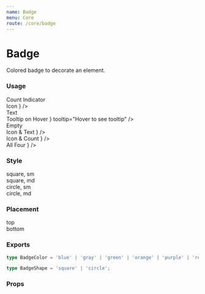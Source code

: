 ```yaml
---
name: Badge
menu: Core
route: /core/badge
---
```



# Badge

Colored badge to decorate an element.

### Usage

<Playground>
  <div className="flex flex-col ml-3">
    <div className="flex flex-row items-start gap-6 mb-5 mr-5">
      <div className="relative">
        <PillTag className="mr-4">Count Indicator</PillTag>
        <Badge color="purple" shape="square" count={100} />
      </div>
      <div className="relative">
        <PillTag className="mr-4">Icon</PillTag>
        <Badge
          color="blue"
          position="bottom"
          shape="square"
          size="md"
          icon={<ThumbsUpIcon className="m-auto" width={16} />}
        />
      </div>
      <div className="relative">
        <PillTag className="mr-7">Text</PillTag>
        <Badge color="red" shape="square" text="New" />
      </div>
      <div className="relative">
        <PillTag className="mr-4">Tooltip on Hover</PillTag>
        <Badge
          color="green"
          shape="square"
          size="md"
          icon={<AlarmIcon className="m-0" width={16} />}
          tooltip="Hover to see tooltip"
        />
      </div>
    </div>
    <div className="flex flex-row items-start gap-6 mr-4">
      <div className="relative">
        <PillTag className="mr-1">Empty</PillTag>
        <Badge color="red" />
      </div>
      <div className="relative">
        <PillTag className="mr-6">Icon & Text</PillTag>
        <Badge
          color="green"
          shape="square"
          text="Like"
          icon={<ThumbsUpIcon className="m-auto" width={16} />}
        />
      </div>
      <div className="relative">
        <PillTag className="mr-6">Icon & Count</PillTag>
        <Badge
          color="purple"
          shape="square"
          count={5}
          icon={<AlarmIcon className="m-0" width={16} />}
        />
      </div>
      <div className="relative">
        <PillTag className="mr-10">All Four</PillTag>
        <Badge
          color="orange"
          position="bottom"
          shape="square"
          count={3}
          text="Likes"
          icon={<ThumbsUpIcon className="m-auto" width={16} />}
        />
      </div>
    </div>
  </div>
</Playground>

### Style

<Playground>
  <div className="flex flex-col ml-3">
    <div className="flex flex-row items-start gap-6 mr-5">
      <div className="relative">
        <PillTag className="mr-1">square, sm</PillTag>
        <Badge color="blue" shape="square" />
      </div>
      <div className="relative">
        <PillTag className="mr-4">square, md</PillTag>
        <Badge color="blue" shape="square" size="md" />
      </div>
      <div className="relative">
        <PillTag className="mr-1">circle, sm</PillTag>
        <Badge color="blue" />
      </div>
      <div className="relative">
        <PillTag className="mr-4">circle, md</PillTag>
        <Badge color="blue" size="md" />
      </div>
    </div>
  </div>
</Playground>

### Placement

<Playground>
  <div className="flex flex-col ml-3">
    <div className="flex flex-row items-start gap-6 mr-5">
      <div className="relative">
        <PillTag className="mr-4">top</PillTag>
        <Badge color="red" count={100} />
      </div>
      <div className="relative">
        <PillTag className="mr-1">bottom</PillTag>
        <Badge color="red" position="bottom" count={12} />
      </div>
    </div>
  </div>
</Playground>

### Exports

```ts
type BadgeColor = 'blue' | 'gray' | 'green' | 'orange' | 'purple' | 'red';

type BadgeShape = 'square' | 'circle';
```

### Props

<Props of={Badge} />
